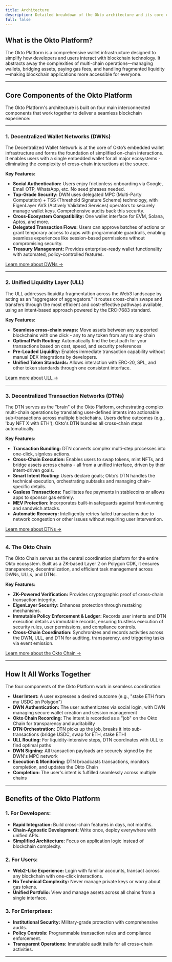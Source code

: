 ```yaml
---
title: Architecture
description: Detailed breakdown of the Okto architecture and its core components
full: false
---
```


<AIMarkdownComponent />

## What is the Okto Platform?

The Okto Platform is a comprehensive wallet infrastructure designed to simplify how developers and users interact with blockchain technology. It abstracts away the complexities of multi-chain operations—managing wallets, bridging assets, paying gas fees, and handling fragmented liquidity—making blockchain applications more accessible for everyone.

<FullscreenImage
  src="/images/Okto-Infra.png"
  alt="Architecture"
  className="w-full md:w-auto max-w-full rounded-lg shadow-md"
/>

---

## Core Components of the Okto Platform

The Okto Platform's architecture is built on four main interconnected components that work together to deliver a seamless blockchain experience:

---

### 1. **Decentralized Wallet Networks (DWNs)**

The Decentralized Wallet Network is at the core of Okto’s embedded wallet infrastructure and forms the foundation of simplified on-chain interactions. It enables users with a single embedded wallet for all major ecosystems - eliminating the complexity of cross-chain interactions at the source.

**Key Features:**
- **Social Authentication:** Users enjoy frictionless onboarding via Google, Email OTP, WhatsApp, etc. No seed phrases needed.
- **Top-Grade Security:** DWN uses delegated MPC (Multi-Party Computation) + TSS (Threshold Signature Scheme) technology, with EigenLayer AVS (Actively Validated Services) operators to securely manage wallet keys. Comprehensive audits back this security.
- **Cross-Ecosystem Compatibility:** One wallet interface for EVM, Solana, Aptos, and more.
- **Delegated Transaction Flows:** Users can approve batches of actions or grant temporary access to apps with programmable guardrails, enabling seamless experiences like session-based permissions without compromising security.
- **Treasury Management:** Provides enterprise-ready wallet functionality with automated, policy-controlled features.

[Learn more about DWNs →](./dwn)

---

### 2. **Unified Liquidity Layer (ULL)**

The ULL addresses liquidity fragmentation across the Web3 landscape by acting as an "aggregator of aggregators." It routes cross-chain swaps and transfers through the most efficient and cost-effective pathways available, using an intent-based approach powered by the ERC-7683 standard.

**Key Features:**
- **Seamless cross-chain swaps:** Move assets between any supported blockchains with one click - any to any token from any to any chain
- **Optimal Path Routing:** Automatically find the best path for your transactions based on cost, speed, and security preferences
- **Pre-Loaded Liquidity:** Enables immediate transaction capability without manual DEX integrations by developers.
- **Unified Token Standards:** Allows interaction with ERC-20, SPL, and other token standards through one consistent interface.

[Learn more about ULL →](./ull)

---

### 3. **Decentralized Transaction Networks (DTNs)**

The DTN serves as the "brain" of the Okto Platform, orchestrating complex multi-chain operations by translating user-defined intents into actionable sub-transactions across multiple blockchains. Users define outcomes (e.g., 'buy NFT X with ETH'); Okto's DTN bundles all cross-chain steps automatically.

**Key Features:**
- **Transaction Bundling:** DTN converts complex multi-step processes into one-click, signless actions.
- **Cross-Chain Execution:** Enables users to swap tokens, mint NFTs, and bridge assets across chains - all from a unified interface, driven by their intent-driven goals.
- **Smart Intent Routing:** Users declare goals; Okto’s DTN handles the technical execution, orchestrating subtasks and managing chain-specific details.
- **Gasless Transactions:** Facilitates fee payments in stablecoins or allows apps to sponsor gas entirely.
- **MEV Protection:** Incorporates built-in safeguards against front-running and sandwich attacks.
- **Automatic Recovery:** Intelligently retries failed transactions due to network congestion or other issues without requiring user intervention.

[Learn more about DTNs →](./dtn)

---

### 4. **The Okto Chain**

The Okto Chain serves as the central coordination platform for the entire Okto ecosystem. Built as a ZK-based Layer 2 on Polygon CDK, it ensures transparency, decentralization, and efficient task management across DWNs, ULLs, and DTNs.

**Key Features:**
- **ZK-Powered Verification:** Provides cryptographic proof of cross-chain transaction integrity.
- **EigenLayer Security:** Enhances protection through restaking mechanisms.
- **Immutable Policy Enforcement & Ledger:** Records user intents and DTN execution details as immutable records, ensuring trustless execution of security rules, user permissions, and compliance controls.
- **Cross-Chain Coordination:** Synchronizes and records activities across the DWN, ULL, and DTN for auditing, transparency, and triggering tasks via event emission.

[Learn more about the Okto Chain →](./okto-chain)

---

## How It All Works Together
The four components of the Okto Platform work in seamless coordination:

- **User Intent:** A user expresses a desired outcome (e.g., "stake ETH from my USDC on Polygon")
- **DWN Authentication:** The user authenticates via social login, with DWN managing secure wallet creation and session management
- **Okto Chain Recording:** The intent is recorded as a "job" on the Okto Chain for transparency and auditability
- **DTN Orchestration:** DTN picks up the job, breaks it into sub-transactions (bridge USDC, swap for ETH, stake ETH)
- **ULL Routing:** For liquidity-intensive steps, DTN coordinates with ULL to find optimal paths
- **DWN Signing:** All transaction payloads are securely signed by the DWN's MPC network
- **Execution & Monitoring:** DTN broadcasts transactions, monitors completion, and updates the Okto Chain
- **Completion:** The user's intent is fulfilled seamlessly across multiple chains

---

## Benefits of the Okto Platform

### 1. For Developers:

- **Rapid Integration:** Build cross-chain features in days, not months.
- **Chain-Agnostic Development:** Write once, deploy everywhere with unified APIs.
- **Simplified Architecture:** Focus on application logic instead of blockchain complexity.

### 2. For Users:

- **Web2-Like Experience:** Login with familiar accounts, transact across any blockchain with one-click interactions.
- **No Technical Complexity:** Never manage private keys or worry about gas tokens.
- **Unified Portfolio:** View and manage assets across all chains from a single interface.

### 3. For Enterprises:

- **Institutional Security:** Military-grade protection with comprehensive audits.
- **Policy Controls:** Programmable transaction rules and compliance enforcement.
- **Transparent Operations:** Immutable audit trails for all cross-chain activities.

---